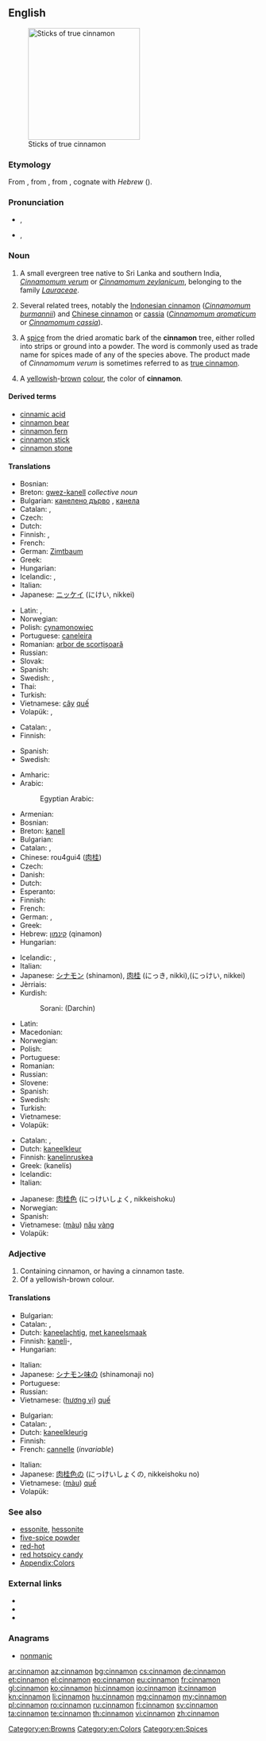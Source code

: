 ==English==
{{wikipedia}}
[[Image:Canelle Cinnamomum verum Luc Viatour.jpg|thumb|225px|Sticks of true cinnamon]]

===Etymology===
From {{etyl|la|en}}, from {{etyl|grc|en}} {{term|sc=polytonic|κίνναμον||lang=grc}}, from {{etyl|phn}}, cognate with ''Hebrew'' {{Hebr|[[קנמון|קִנָּמוֹן]]}} ({{unicode|qinnāmōn}}).

===Pronunciation===
* {{a|Canada}} {{IPA|/ˈsɪn.ə.mən/}}, {{X-SAMPA|/"sIn.@.m@n/}}
* {{a|UK}} {{IPA|/ˈsɪn.ə.mən/}}, {{X-SAMPA|/"sIn.@.m@n/}}

===Noun===
{{en-noun|s|-}}

# {{countable}}  A small evergreen tree native to Sri Lanka and southern India, ''[[Cinnamomum verum]]'' or ''[[Cinnamomum zeylanicum]]'', belonging to the family ''[[Lauraceae]]''.
# Several related trees, notably the [[Indonesian cinnamon]] (''[[Cinnamomum burmannii]]'') and [[Chinese cinnamon]] or [[cassia]] (''[[Cinnamomum aromaticum]]'' or ''[[Cinnamomum cassia]]'').
# {{uncountable}} A [[spice]] from the dried aromatic bark of the '''cinnamon''' tree, either rolled into strips or ground into a powder. The word is commonly used as trade name for spices made of any of the species above. The product made of ''Cinnamomum verum'' is sometimes referred to as [[true cinnamon]].
# {{countable}} A [[yellow]]ish-[[brown]] [[color|colour]], the color of '''cinnamon'''.
#: {{color panel|8A563A}}

====Derived terms====
* [[cinnamic acid]]
* [[cinnamon bear]]
* [[cinnamon fern]]
* [[cinnamon stick]]
* [[cinnamon stone]]

====Translations====
{{trans-top|''Cinnamomum verum''}}
* Bosnian: {{t|bs|cimet|m}}
* Breton: [[gwez-kanell]] ''collective noun''
* Bulgarian: [[канелено дърво]] {{n}}, [[канела]] {{f}}
* Catalan: {{t+|ca|canyeller|m}}, {{t+|ca|caneller|m}}
* Czech: {{t-|cs|skořicovník|m}}
* Dutch: {{t+|nl|kaneelboom|m}}
* Finnish: {{t-|fi|ceyloninkaneli}}, {{t-|fi|kanelipuu}}
* French: {{t+|fr|cannelier|m}}
* German: [[Zimtbaum]] {{m}}
* Greek: {{t+|el|καννέλα|f|tr=kannéla}}
* Hungarian: {{t-|hu|fahéjfa}}
* Icelandic: {{t|is|kaniltré|n}}, {{t-|is|kanill|m}}
* Italian: {{t-|it|cannella|f}}
* Japanese: [[ニッケイ]] (にけい, nikkei)
{{trans-mid}}
* Latin: {{t-|la|cinnamomum|n|alt=cinnamōmum}}, {{t-|la|cinnamum|n}}
* Norwegian: {{t|no|kaneltre|n}}
* Polish: [[cynamonowiec]] {{m}}
* Portuguese: [[caneleira]] {{f}}
* Romanian: [[arbor de scorțișoară]] {{m}}
* Russian: {{t-|ru|коричное дерево|n|tr=koríčnoje dérevo}}
* Slovak: {{t|sk|škorica|f}}
* Spanish: {{t+|es|canela|f}}
* Swedish: {{t|sv|äkta kanel|c}}, {{t+|sv|kanel|c}}
* Thai: {{t|th|อบเชย|sc=Thai}}
* Turkish: {{t+|tr|tarçın}}
* Vietnamese: [[cây]] [[quế]]
* Volapük: {{t|vo|kirfatep}}, {{t|vo|kirfatabim}}
{{trans-bottom}}

{{trans-top|any of related trees in the genus ''Cinnamomum''}}
* Catalan: {{t+|ca|canyeller|m}}, {{t+|ca|caneller|m}}
* Finnish: {{t-|fi|kanelipuu}}
{{trans-mid}}
* Spanish: {{t+|es|canelo|m}}
* Swedish: {{t+|sv|kanel|c}}
{{trans-bottom}}

{{trans-top|spice}}
* Amharic: {{tø|am|ቀረፋ|tr=qäräfa|sc=Ethi}}
* Arabic: {{t-|ar|قرفة|f|alt=قِرْفة|tr=qirfa(t)}}
*: Egyptian Arabic: {{tø|arz|قرفة|f|tr=qirfa(t)|sc=Arab|xs=Egyptian Arabic}}
* Armenian: {{t-|hy|դարչին|tr=darčin}}
* Bosnian: {{t|bs|cimet|m}}
* Breton: [[kanell]] {{m}}
* Bulgarian: {{t+|bg|канела|f}}
* Catalan: {{t+|ca|canyella|f}}, {{t+|ca|canella|f}}
* Chinese: rou4gui4 ([[肉]][[桂]])
* Czech: {{t+|cs|skořice|f}}
* Danish: {{t+|da|kanel|c}}
* Dutch: {{t+|nl|kaneel|n}}
* Esperanto: {{t-|eo|cinamo|xs=Esperanto}}
* Finnish: {{t+|fi|kaneli}}
* French: {{t+|fr|cannelle|f}}
* German: {{t+|de|Zimt|m}}, {{t|de|Kaneel|m}}
* Greek: {{t+|el|καννέλα|f|tr=kannéla}}
* Hebrew: [[קינמון]] (qinamon) {{m}}
* Hungarian: {{t+|hu|fahéj}}
{{trans-mid}}
* Icelandic: {{t-|is|kanill|m}}, {{t|is|kanell|m}}
* Italian: {{t-|it|cannella|f}}
* Japanese: [[シナモン]] (shinamon), [[肉桂]] (にっき, nikki),(にっけい, nikkei)
* Jèrriais: {{tø|roa-jer|cannelle|f}}
* Kurdish:
*: Sorani: {{t-|ku|دارچین|sc=ku-Arab}} (Darchin)
* Latin: {{t-|la|cinnamum|n}}
* Macedonian: {{t-|mk|цимет|m|tr=címet}}
* Norwegian: {{t-|no|kanel}}
* Polish: {{t+|pl|cynamon|m}}
* Portuguese: {{t+|pt|canela|f}}
* Romanian: {{t+|ro|scorțișoară|f}}
* Russian: {{t+|ru|корица|f|tr=korítsa}}
* Slovene: {{t+|sl|cimet|m}}
* Spanish: {{t+|es|canela|f}}
* Swedish: {{t+|sv|kanel|c}}
* Turkish: {{t+|tr|tarçın}}
* Vietnamese: {{t+|vi|quế|xs=Vietnamese}}
* Volapük: {{t|vo|kirfat}}
{{trans-bottom}}

{{trans-top|colour}}
* Catalan: {{t+|ca|canyella|f}}, {{t+|ca|canella|f}}
* Dutch: [[kaneelkleur]] {{f}}
* Finnish: [[kanelinruskea]]
* Greek: {{t|el|κανελής|m}} (kanelís)
* Icelandic: {{t|is|kanilbrúnn|m}}
* Italian: {{t|it|cannella}}
{{trans-mid}}
* Japanese: [[肉桂色]] (にっけいしょく, nikkeishoku)
* Norwegian: {{t|no|kanelfarge|m}}
* Spanish: {{t|es|color canela}}
* Vietnamese: ([[màu]]) [[nâu]] [[vàng]]
* Volapük: {{t|vo|kirfataköl}}
{{trans-bottom}}

===Adjective===
{{en-adj|-}}

# Containing cinnamon, or having a cinnamon taste.
# Of a yellowish-brown colour.

====Translations====
{{trans-top|flavour}}
* Bulgarian: {{t|bg|канелен}}
* Catalan: {{t+|ca|canyella|f}}, {{t+|ca|canella|f}}
* Dutch: [[kaneelachtig]], [[met kaneelsmaak]]
* Finnish: [[kaneli]]-, {{t|fi|kanelinmakuinen}}
* Hungarian: {{t-|hu|fahéjas}}
{{trans-mid}}
* Italian: {{t|it|di cannella}}
* Japanese: [[シナモン味]]の (shinamonaji no)
* Portuguese: {{t+|pt|canela|f}}
* Russian: {{t|ru|коричный|sc=Cyrl|tr=koríčnyj}}
* Vietnamese: ([[hương vị]]) [[quế]]
{{trans-bottom}}

{{trans-top|colour}}
* Bulgarian: {{t|bg|канелен}}
* Catalan: {{t+|ca|canyella|f}}, {{t+|ca|canella|f}}
* Dutch: [[kaneelkleurig]]
* Finnish: {{t|fi|kanelinruskea}}
* French: [[cannelle]] (''invariable'')
{{trans-mid}}
* Italian: {{t|it|cannella}}
* Japanese: [[肉桂色]]の (にっけいしょくの, nikkeishoku no)
* Vietnamese: ([[màu]]) [[quế]]
* Volapük: {{t|vo|kirfatakölik}}
{{trans-bottom}}

===See also===
* [[essonite]], [[hessonite]]
* [[five-spice powder]]
* [[red-hot]]
* [[red hotspicy candy]]
* [[Appendix:Colors]]

===External links===
* {{R:Webster 1913}}
* {{R:Century 1911}}
* {{R:OneLook}}

===Anagrams===
* [[nonmanic#English|nonmanic]]

[[Category:en:Browns]]
[[Category:en:Colors]]
[[Category:en:Spices]]

[[ar:cinnamon]]
[[az:cinnamon]]
[[bg:cinnamon]]
[[cs:cinnamon]]
[[de:cinnamon]]
[[et:cinnamon]]
[[el:cinnamon]]
[[eo:cinnamon]]
[[eu:cinnamon]]
[[fr:cinnamon]]
[[gl:cinnamon]]
[[ko:cinnamon]]
[[hi:cinnamon]]
[[io:cinnamon]]
[[it:cinnamon]]
[[kn:cinnamon]]
[[li:cinnamon]]
[[hu:cinnamon]]
[[mg:cinnamon]]
[[my:cinnamon]]
[[pl:cinnamon]]
[[ro:cinnamon]]
[[ru:cinnamon]]
[[fi:cinnamon]]
[[sv:cinnamon]]
[[ta:cinnamon]]
[[te:cinnamon]]
[[th:cinnamon]]
[[vi:cinnamon]]
[[zh:cinnamon]]